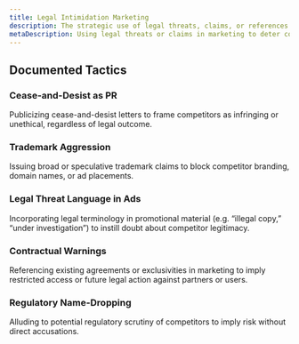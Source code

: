 ```yaml
---
title: Legal Intimidation Marketing
description: The strategic use of legal threats, claims, or references in marketing communications to deter competition, influence public perception, or create a chilling effect—without necessarily pursuing formal litigation.
metaDescription: Using legal threats or claims in marketing to deter competition, influence perception, or create a chilling effect without litigation.
---
```


## Documented Tactics

### Cease-and-Desist as PR  
Publicizing cease-and-desist letters to frame competitors as infringing or unethical, regardless of legal outcome.

### Trademark Aggression  
Issuing broad or speculative trademark claims to block competitor branding, domain names, or ad placements.

### Legal Threat Language in Ads  
Incorporating legal terminology in promotional material (e.g. “illegal copy,” “under investigation”) to instill doubt about competitor legitimacy.

### Contractual Warnings  
Referencing existing agreements or exclusivities in marketing to imply restricted access or future legal action against partners or users.

### Regulatory Name-Dropping  
Alluding to potential regulatory scrutiny of competitors to imply risk without direct accusations.
